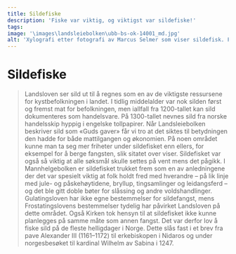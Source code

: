 ```yaml
---
title: Sildefiske
description: 'Fiske var viktig, og viktigst var sildefiske!'
tags:
image: '\images\landsleiebolken\ubb-bs-ok-14001_md.jpg'
alt: 'Xylografi etter fotografi av Marcus Selmer som viser sildefisk. Fra Billdsamlingen ved Universitetsbiblioteket i Bergen.'
---
```



# Sildefiske

<Blockquote
    quote='«Hvis folk drar på sildefiske, har de rett til å kaste fisken opp på både åker og eng, hvor de enn vil.»'
    footer='Landsleiebolken, kapittel 48' />

<Spacer height={40}/>
<Container stil="initial side">
    Landsloven ser sild ut til å regnes som en av de viktigste ressursene for kystbefolkningen i landet. I tidlig middelalder var nok silden først og fremst mat for befolkningen, men iallfall fra 1200-tallet kan sild dokumenteres som handelsvare. På 1300-tallet nevnes sild fra norske handelsskip hyppig i engelske tollpapirer. Når Landsleiebolken beskriver sild som «Guds gaver» får vi tro at det siktes til betydningen den hadde for både mattilgangen og økonomien. På noen området kunne man ta seg mer friheter under sildefisket enn ellers, for eksempel for å berge fangsten, slik sitatet over viser. Sildefisket var også så viktig at alle søksmål skulle settes på vent mens det pågikk. I Mannhelgebolken er sildefisket trukket frem som en av anledningene der det var spesielt viktig at folk holdt fred med hverandre – på lik linje med jule- og påskehøytidene, bryllup, tingsamlinger og leidangsferd – og det ble gitt doble bøter for slåssing og andre voldshandlinger. Gulatingsloven har ikke egne bestemmelser for sildefangst, mens Frostatingslovens bestemmelser tydelig har påvirket Landsloven på dette området. Også Kirken tok hensyn til at sildefisket ikke kunne planlegges på samme måte som annen fangst. Det var derfor lov å fiske sild på de fleste helligdager i Norge. Dette slås fast i et brev fra pave Alexander III (1161–1172) til erkebiskopen i Nidaros og under norgesbesøket til kardinal Wilhelm av Sabina i 1247.
</Container>

<Figure
    image="/images/landsleiebolken/Bf_BRM0_41974_1_EK_02.jpg"
    title="Fiskekrok i jern"
    alt="Fiskekrok i jern"
    href="https://digitaltmuseum.no/0210112485144/brm-0-41974-1-fiskekrok-i-jern-etter-konservering"
>
</Figure>
